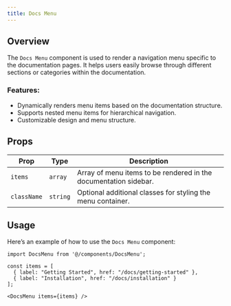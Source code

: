 ```yaml
---
title: Docs Menu 
---
```



## Overview

The `Docs Menu` component is used to render a navigation menu specific to the documentation pages. It helps users easily browse through different sections or categories within the documentation.

### Features:
- Dynamically renders menu items based on the documentation structure.
- Supports nested menu items for hierarchical navigation.
- Customizable design and menu structure.

## Props

| Prop        | Type       | Description                                                         |
| ----------- | ---------- | ------------------------------------------------------------------- |
| `items`     | `array`    | Array of menu items to be rendered in the documentation sidebar.     |
| `className` | `string`   | Optional additional classes for styling the menu container.          |

## Usage

Here’s an example of how to use the `Docs Menu` component:

```tsx
import DocsMenu from '@/components/DocsMenu';

const items = [
  { label: "Getting Started", href: "/docs/getting-started" },
  { label: "Installation", href: "/docs/installation" }
];

<DocsMenu items={items} />
